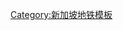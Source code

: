 {{鐵道路線|
| 模板名稱 =新加坡地鐵東西線
| 名稱 = [[新加坡地鐵]][[新加坡地铁东西线|东西线]]
| 代表色 = #{{SMRT color|EW}}
| Logo = 
| 背景顏色 = #FFFFFF
| 車站列表 = [[巴西立地鐵站|巴西立]] - [[淡濱尼地鐵站|淡滨尼]] - [[四美地鐵站|四美]] - [[丹那美拉地鐵站|丹那美拉]] - [[勿洛地鐵站|勿洛]] - [[景萬岸地鐵站|景萬岸]] - [[友諾士地鐵站|友諾士]] - [[巴耶利峇地鐵站|巴耶利峇]] - [[阿裕尼地鐵站|阿裕尼]] - [[加冷地鐵站|加冷]] - [[勞明達地鐵站|勞明達]] - [[武吉士地鐵站|武吉士]] - [[政府大廈地鐵站|政府大廈]] - [[萊佛士坊地鐵站|萊佛士坊]] - [[丹戎巴葛地鐵站|丹戎巴葛]] - [[歐南園地鐵站|歐南園]] - [[中峇鲁地鐵站|中峇鲁]] - [[紅山地鐵站 (新加坡)|紅山]] - [[女皇鎮地鐵站|女皇鎮]] - [[聯邦地鐵站|聯邦]] - [[波那維斯達地鐵站|波那維斯達]] - [[杜佛地鐵站|杜弗]] - [[金文泰地鐵站|金文泰]] - [[裕廊東地鐵站|裕廊東]] - [[裕華園地鐵站|裕華園]] - [[湖畔地鐵站|湖畔]] - [[文禮地鐵站|文禮]] - [[先驅地鐵站|先驅]] - [[裕群地鐵站|裕群]] - [[卡尔圈地铁站|卡尔圈]] - [[大士弯地铁站|大士弯]] - [[大士西路地铁站|大士西路]] - [[大士连路地铁站|大士连路]]<br>

樟宜機場支線（獨立營運）：[[丹那美拉地鐵站|丹那美拉]] - [[博覽地铁站|博覽]] - [[樟宜機場地鐵站|樟宜機場]]
}}<noinclude>[[Category:新加坡地铁模板]]</noinclude>